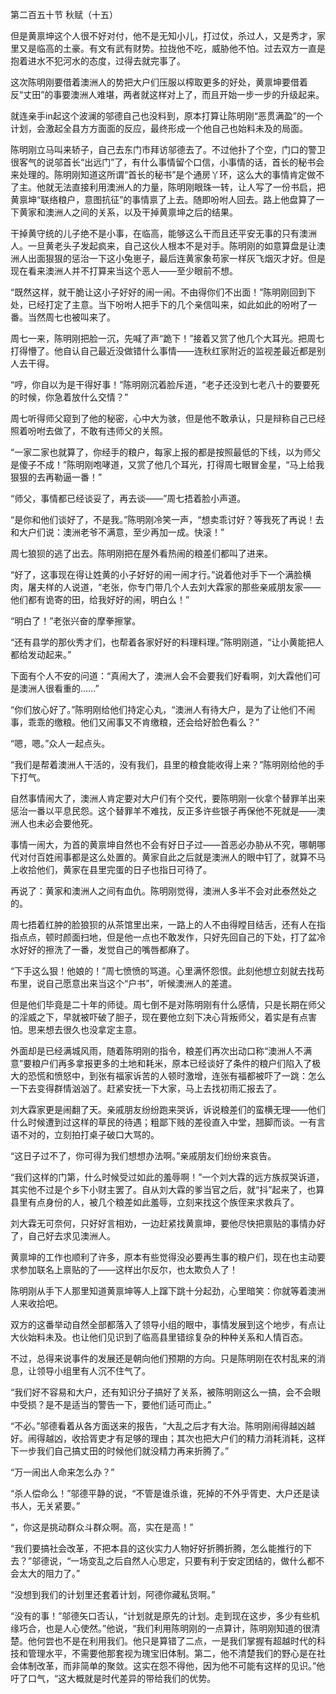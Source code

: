 

第二百五十节 秋赋（十五）

但是黄禀坤这个人很不好对付，他不是无知小儿，打过仗，杀过人，又是秀才，家里又是临高的土豪。有文有武有财势。拉拢他不吃，威胁他不怕。过去双方一直是抱着进水不犯河水的态度，过得去就完事了。

这次陈明刚要借着澳洲人的势把大户们压服以榨取更多的好处，黄禀坤要借着反“丈田”的事要澳洲人难堪，两者就这样对上了，而且开始一步一步的升级起来。

就连亲手in起这个波澜的邬德自己也没料到，原本打算让陈明刚“恶贯满盈”的一个计划，会激起全县方方面面的反应，最终形成一个他自己也始料未及的局面。

陈明刚立马叫来轿子，自己去东门市拜访邬德去了。不过他扑了个空，门口的警卫很客气的说邬首长“出远门”了，有什么事情留个口信，小事情的话，首长的秘书会来处理的。陈明刚知道这所谓“首长的秘书”是个通房丫环，这么大的事情肯定做不了主。他就无法直接利用澳洲人的力量，陈明刚眼珠一转，让人写了一份书启，把黄禀坤“联络粮户，意图抗征”的事情禀了上去。随即吩咐人回去。路上他盘算了一下黄家和澳洲人之间的关系，以及干掉黄禀坤之后的结果。

干掉黄守统的儿子绝不是小事，在临高，能够这么干而且还平安无事的只有澳洲人。一旦黄老头子发起疯来，自己这伙人根本不是对手。陈明刚的如意算盘是让澳洲人出面狠狠的惩治一下这小兔崽子，最后连黄家象苟家一样灰飞烟灭才好。但是现在看来澳洲人并不打算来当这个恶人――至少眼前不想。

“既然这样，就干脆让这小子好好的闹一闹。不由得你们不出面！”陈明刚回到下处，已经打定了主意。当下吩咐人把手下的几个亲信叫来，如此如此的吩咐了一番。当然周七也被叫来了。

周七一来，陈明刚把脸一沉，先喊了声“跪下！”接着又赏了他几个大耳光。把周七打得懵了。他自认自己最近没做错什么事情――连秋红家附近的监视差最近都是别人去干得。

“哼，你自以为是干得好事！”陈明刚沉着脸斥道，“老子还没到七老八十的要要死的时候，你急着放什么交情？”

周七听得师父窥到了他的秘密，心中大为骇，但是他不敢承认，只是辩称自己已经照着吩咐去做了，不敢有违师父的关照。

“一家二家也就算了，你经手的粮户，每家上报的都是按照最低的下线，以为师父是傻子不成！”陈明刚咆哮道，又赏了他几个耳光，打得周七眼冒金星，“马上给我狠狠的去再勒逼一番！”

“师父，事情都已经谈妥了，再去谈――”周七捂着脸小声道。

“是你和他们谈好了，不是我。”陈明刚冷笑一声，“想卖乖讨好？等我死了再说！去和大户们说：澳洲老爷不满意，至少再加一成。快滚！”

周七狼狈的逃了出去。陈明刚把在屋外看热闹的粮差们都叫了进来。

“好了，这事现在得让姓黄的小子好好的闹一闹才行。”说着他对手下一个满脸横肉，屠夫样的人说道，“老张，你专门带几个人去刘大霖家的那些亲戚朋友家――他们都有诡寄的田，给我好好的闹，明白么！”

“明白了！”老张兴奋的摩拳擦掌。

“还有县学的那伙秀才们，也帮着各家好好的料理料理。”陈明刚道，“让小黄能把人都给发动起来。”

下面有个人不安的问道：“真闹大了，澳洲人会不会要我们好看啊，刘大霖他们可是澳洲人很看重的……”

“你们放心好了。”陈明刚给他们持定心丸，“澳洲人有待大户，是为了让他们不闹事，乖乖的缴粮。他们又闹事又不肯缴粮，还会给好脸色看么？”

“嗯，嗯。”众人一起点头。

“我们是帮着澳洲人干活的，没有我们，县里的粮食能收得上来？”陈明刚给他的手下打气。

自然事情闹大了，澳洲人肯定要对大户们有个交代，要陈明刚一伙拿个替罪羊出来惩治一番以平息民怨。这个替罪羊不难找，反正多许些银子再保他不死就是――澳洲人也未必会要他死。

事情一闹大，为首的黄禀坤自然也不会有好日子过――首恶必办胁从不究，哪朝哪代对付百姓闹事都是这么处置的。黄家自此之后就是澳洲人的眼中钉了，就算不马上收拾他们，黄家在县里完蛋的日子也指日可待了。

再说了：黄家和澳洲人之间有血仇。陈明刚觉得，澳洲人多半不会对此泰然处之的。

周七捂着红肿的脸狼狈的从茶馆里出来，一路上的人不由得瞠目结舌，还有人在指指点点，顿时颜面扫地，但是他一点也不敢发作，只好先回自己的下处，打了盆冷水好好的擦洗了一番，发觉自己的嘴唇都麻了。

“下手这么狠！他娘的！”周七愤愤的骂道。心里满怀怨恨。此刻他想立刻就去找苟布里，说自己愿意出来当这个“户书”，听候澳洲人的差遣。

但是他们毕竟是二十年的师徒。周七倒不是对陈明刚有什么感情，只是长期在师父的淫威之下，早就被吓破了胆子，现在要他立刻下决心背叛师父，着实是有点害怕。思来想去很久也没拿定主意。

外面却是已经满城风雨，随着陈明刚的指令，粮差们再次出动口称“澳洲人不满意”要粮户们再多拿报更多的土地和耗米，原本已经谈好了条件的粮户们陷入了极大的恐慌和愤怒中，到张有福家诉苦的人顿时激增，连张有福都被吓了一跳：怎么一下去变得群情汹汹了。赶紧安抚一下大家，马上去找初雨汇报去了。

刘大霖家更是闹翻了天。亲戚朋友纷纷跑来哭诉，诉说粮差们的蛮横无理――他们什么时候遭到过这样的草民的待遇；粗鄙下贱的差役直入中堂，翘脚而谈。一有言语不对的，立刻拍打桌子破口大骂的。

“这日子过不了，你可得为我们想想办法啊。”亲戚朋友们纷纷来哀告。

“我们这样的门第，什么时候受过如此的羞辱啊！”一个刘大霖的远方族叔哭诉道，其实他不过是个乡下小财主罢了。自从刘大霖的爹当官之后，就“抖”起来了，也算县里有点身份的人，被几个粮差如此羞辱，立刻来找这个族侄来求救兵了。

刘大霖无可奈何，只好好言相劝，一边赶紧找黄禀坤，要他尽快把禀贴的事情办好了，自己好去求见澳洲人。

黄禀坤的工作也顺利了许多，原本有些觉得没必要再生事的粮户们，现在也主动要求参加联名上禀贴的了――这样出尔反尔，也太欺负人了！

陈明刚从手下人那里知道黄禀坤等人上蹿下跳十分起劲，心里暗笑：你就等着澳洲人来收拾吧。

双方的这番举动自然全部都落入了领导小组的眼中，事情发展到这个地步，有点让大伙始料未及。也让他们见识到了临高县里错综复杂的种种关系和人情百态。

不过，总得来说事件的发展还是朝向他们预期的方向。只是陈明刚在农村乱来的消息，让领导小组里有人沉不住气了。

“我们好不容易和大户，还有知识分子搞好了关系，被陈明刚这么一搞，会不会眼中受损？是不是适当的警告一下，要他们适可而止。”

“不必。”邬德看着从各方面送来的报告，“大乱之后才有大治。陈明刚闹得越凶越好。闹得越凶，收拾胥吏才有足够的理由；其次也把大户们的精力消耗消耗，这样下一步我们自己搞丈田的时候他们就没精力再来折腾了。”

“万一闹出人命来怎么办？”

“杀人偿命么！”邬德平静的说，“不管是谁杀谁，死掉的不外乎胥吏、大户还是读书人，无关紧要。”

“，你这是挑动群众斗群众啊。高，实在是高！”

“我们要搞社会改革，不把本县的这伙实力人物好好折腾折腾，怎么能推行的下去？”邬德说，“一场变乱之后自然人心思定，只要有利于安定团结的，做什么都不会太大的阻力了。”

“没想到我们的计划里还套着计划，阿德你藏私货啊。”

“没有的事！”邬德矢口否认，“计划就是原先的计划。走到现在这步，多少有些机缘巧合，也是人心使然。”他说，“我们利用陈明刚的一点算计，陈明刚知道的很清楚。他何尝也不是在利用我们。他只是算错了二点，一是我们掌握有超越时代的科技和管理水平，不需要他那套视为瑰宝旧体制。第二，他不清楚我们的野心是在社会体制改革，而非简单的聚敛。这实在怨不得他，因为他不可能有这样的见识。”他吁了口气，“这大概就是时代差异的带给我们的优势。

